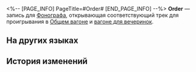 <%-- [PAGE_INFO]
PageTitle=#Order#
[END_PAGE_INFO] --%>
{{Предмет Инфобокс
|id          = 210100
|Изображение = Предмет Order.png
|Тип         = Запись
|Инвентарь   = Ценные предметы
|Редкость    = 3
|Эффект      = 
|Описание    = Запись, которую можно воспроизвести на фонографе экспресса. Это может быть случайное приобретение или подарок от кого-то другого. Когда играет музыка, всплывают самые разные воспоминания: улыбки, встречи, прикосновения и волнение битвы. Может быть, поэтому, даже несмотря на стремительный прогресс общества, люди всё ещё собирают записи.<br />Текущая запись содержит трек Order.
}}
{{Описание|''Как и высокие стены, защищающие от метели, порядок был создан самими Архитекторами.''}}
'''Order''' — запись для [[Фонограф]]а, открывающая соответствующий трек для проигрывания в [[Общий вагон|Общем вагоне]] и [[Вагон для вечеринок|вагоне для вечеринок]].

==На других языках==
{{На других языках
|en   = "Order"
|zhs  = 《秩序》
|zht  = 〈秩序〉
|ja   = 『秩序』
|ko   = ≪질서≫
|es   = Orden
|fr   = «&nbsp;Order&nbsp;»
|ru   = Order
|th   = "Order"
|vi   = "Trật Tự"
|de   = „Die Ordnung“
|id   = "Order"
|pt   = "Order"
}}

==История изменений==
{{История изменений|3.5}}